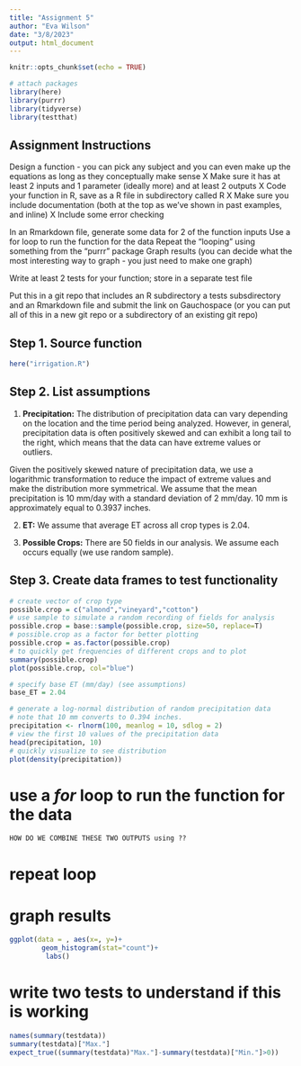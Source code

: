 ```yaml
---
title: "Assignment 5"
author: "Eva Wilson"
date: "3/8/2023"
output: html_document
---
```


```r
knitr::opts_chunk$set(echo = TRUE)

# attach packages 
library(here)
library(purrr)
library(tidyverse)
library(testthat)
```

## Assignment Instructions 

Design a function - you can pick any subject and you can even make up the equations as long as they conceptually make sense
  X Make sure it has at least 2 inputs and 1 parameter (ideally more) and at least 2 outputs
  X Code your function in R, save as a R file in subdirectory called R
  X Make sure you include documentation (both at the top as we’ve shown in past examples, and inline)
  X Include some error checking

In an Rmarkdown file, generate some data for 2 of the function inputs
  Use a for loop to run the function for the data
  Repeat the “looping” using something from the “purrr” package
  Graph results (you can decide what the most interesting way to graph - you just need to make one graph)

Write at least 2 tests for your function; store in a separate test file

Put this in a git repo that includes an R subdirectory a tests subsdirectory and an Rmarkdown file and submit the link on Gauchospace (or you can put all of this in a new git repo or a subdirectory of an existing git repo)

## Step 1. Source function 
```r
here("irrigation.R")
```

## Step 2. List assumptions 

1. **Precipitation:** The distribution of precipitation data can vary depending on the location and the time period being analyzed. However, in general, precipitation data is often positively skewed and can exhibit a long tail to the right, which means that the data can have extreme values or outliers.

Given the positively skewed nature of precipitation data, we use a logarithmic transformation to reduce the impact of extreme values and make the distribution more symmetrical. We assume that the mean precipitation is 10 mm/day with a standard deviation of 2 mm/day. 10 mm is approximately equal to 0.3937 inches. 

2. **ET:** We assume that average ET across all crop types is 2.04.

3. **Possible Crops:** There are 50 fields in our analysis. We assume each occurs equally (we use random sample).

## Step 3. Create data frames to test functionality
```r
# create vector of crop type
possible.crop = c("almond","vineyard","cotton")
# use sample to simulate a random recording of fields for analysis
possible.crop = base::sample(possible.crop, size=50, replace=T)
# possible.crop as a factor for better plotting
possible.crop = as.factor(possible.crop)
# to quickly get frequencies of different crops and to plot 
summary(possible.crop)
plot(possible.crop, col="blue")

# specify base ET (mm/day) (see assumptions)
base_ET = 2.04

# generate a log-normal distribution of random precipitation data
# note that 10 mm converts to 0.394 inches.  
precipitation <- rlnorm(100, meanlog = 10, sdlog = 2)
# view the first 10 values of the precipitation data
head(precipitation, 10)
# quickly visualize to see distribution
plot(density(precipitation))
```

# use a *for* loop to run the function for the data 
```r
HOW DO WE COMBINE THESE TWO OUTPUTS using ?? 
```

# repeat loop 

# graph results
```r
ggplot(data = , aes(x=, y=)+
        geom_histogram(stat="count")+
         labs()
```

# write two tests to understand if this is working
```r
names(summary(testdata))
summary(testdata)["Max."]
expect_true((summary(testdata)"Max."]-summary(testdata)["Min."]>0))
```
